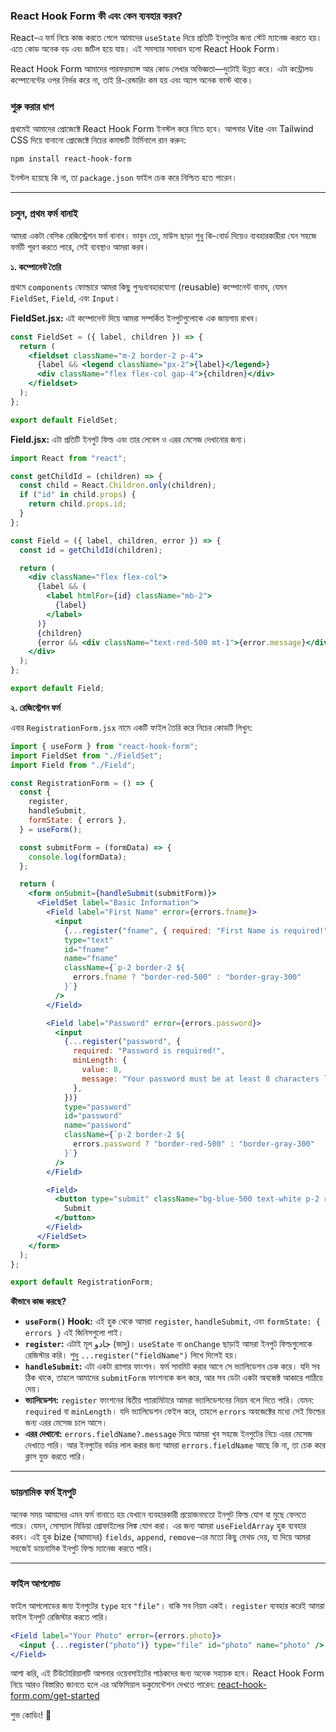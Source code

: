 ### React Hook Form কী এবং কেন ব্যবহার করব?

React-এ ফর্ম নিয়ে কাজ করতে গেলে আমাদের `useState` দিয়ে প্রতিটি ইনপুটের জন্য স্টেট ম্যানেজ করতে হয়। এতে কোড অনেক বড় এবং জটিল হয়ে যায়। এই সমস্যার সমাধান হলো React Hook Form।

React Hook Form আমাদের পারফরম্যান্স আর কোড লেখার অভিজ্ঞতা—দুটোই উন্নত করে। এটা কন্ট্রোলড কম্পোনেন্টের ওপর নির্ভর করে না, তাই রি-রেন্ডারিং কম হয় এবং অ্যাপ অনেক ফাস্ট থাকে।

### শুরু করার ধাপ

প্রথমেই আমাদের প্রোজেক্টে React Hook Form ইনস্টল করে নিতে হবে। আপনার Vite এবং Tailwind CSS দিয়ে বানানো প্রোজেক্টে নিচের কমান্ডটি টার্মিনালে রান করুন:

```bash
npm install react-hook-form
```

ইনস্টল হয়েছে কি না, তা `package.json` ফাইল চেক করে নিশ্চিত হতে পারেন।

---

### চলুন, প্রথম ফর্ম বানাই

আমরা একটা বেসিক রেজিস্ট্রেশন ফর্ম বানাব। ভাবুন তো, মাউস ছাড়া শুধু কি-বোর্ড দিয়েও ব্যবহারকারীরা যেন সহজে ফর্মটি পূরণ করতে পারে, সেই ব্যবস্থাও আমরা করব।

**১. কম্পোনেন্ট তৈরি**

প্রথমে `components` ফোল্ডারে আমরা কিছু পুনঃব্যবহারযোগ্য (reusable) কম্পোনেন্ট বানাব, যেমন `FieldSet`, `Field`, এবং `Input`।

**FieldSet.jsx:**
এই কম্পোনেন্ট দিয়ে আমরা সম্পর্কিত ইনপুটগুলোকে এক জায়গায় রাখব।

```jsx
const FieldSet = ({ label, children }) => {
  return (
    <fieldset className="m-2 border-2 p-4">
      {label && <legend className="px-2">{label}</legend>}
      <div className="flex flex-col gap-4">{children}</div>
    </fieldset>
  );
};

export default FieldSet;
```

**Field.jsx:**
এটা প্রতিটি ইনপুট ফিল্ড এবং তার লেবেল ও এরর মেসেজ দেখানোর জন্য।

```jsx
import React from "react";

const getChildId = (children) => {
  const child = React.Children.only(children);
  if ("id" in child.props) {
    return child.props.id;
  }
};

const Field = ({ label, children, error }) => {
  const id = getChildId(children);

  return (
    <div className="flex flex-col">
      {label && (
        <label htmlFor={id} className="mb-2">
          {label}
        </label>
      )}
      {children}
      {error && <div className="text-red-500 mt-1">{error.message}</div>}
    </div>
  );
};

export default Field;
```

**২. রেজিস্ট্রেশন ফর্ম**

এবার `RegistrationForm.jsx` নামে একটি ফাইল তৈরি করে নিচের কোডটি লিখুন:

```jsx
import { useForm } from "react-hook-form";
import FieldSet from "./FieldSet";
import Field from "./Field";

const RegistrationForm = () => {
  const {
    register,
    handleSubmit,
    formState: { errors },
  } = useForm();

  const submitForm = (formData) => {
    console.log(formData);
  };

  return (
    <form onSubmit={handleSubmit(submitForm)}>
      <FieldSet label="Basic Information">
        <Field label="First Name" error={errors.fname}>
          <input
            {...register("fname", { required: "First Name is required!" })}
            type="text"
            id="fname"
            name="fname"
            className={`p-2 border-2 ${
              errors.fname ? "border-red-500" : "border-gray-300"
            }`}
          />
        </Field>

        <Field label="Password" error={errors.password}>
          <input
            {...register("password", {
              required: "Password is required!",
              minLength: {
                value: 8,
                message: "Your password must be at least 8 characters long.",
              },
            })}
            type="password"
            id="password"
            name="password"
            className={`p-2 border-2 ${
              errors.password ? "border-red-500" : "border-gray-300"
            }`}
          />
        </Field>

        <Field>
          <button type="submit" className="bg-blue-500 text-white p-2 rounded">
            Submit
          </button>
        </Field>
      </FieldSet>
    </form>
  );
};

export default RegistrationForm;
```

**কীভাবে কাজ করছে?**

- **`useForm()` Hook:** এই হুক থেকে আমরা `register`, `handleSubmit`, এবং `formState: { errors }` এই জিনিসগুলো পাই।
- **`register`:** এটাই মূল جادو (জাদু)। `useState` বা `onChange` ছাড়াই আমরা ইনপুট ফিল্ডগুলোকে রেজিস্টার করি। শুধু `...register("fieldName")` লিখে দিলেই হয়।
- **`handleSubmit`:** এটা একটা র‍্যাপার ফাংশন। ফর্ম সাবমিট করার আগে সে ভ্যালিডেশন চেক করে। যদি সব ঠিক থাকে, তাহলে আমাদের `submitForm` ফাংশনকে কল করে, আর সব ডেটা একটা অবজেক্ট আকারে পাঠিয়ে দেয়।
- **ভ্যালিডেশন:** `register` ফাংশনের দ্বিতীয় প্যারামিটারে আমরা ভ্যালিডেশনের নিয়ম বলে দিতে পারি। যেমন: `required` বা `minLength`। যদি ভ্যালিডেশন ফেইল করে, তাহলে `errors` অবজেক্টের মধ্যে সেই ফিল্ডের জন্য এরর মেসেজ চলে আসে।
- **এরর দেখানো:** `errors.fieldName?.message` দিয়ে আমরা খুব সহজে ইনপুটের নিচে এরর মেসেজ দেখাতে পারি। আর ইনপুটের বর্ডার লাল করার জন্য আমরা `errors.fieldName` আছে কি না, তা চেক করে ক্লাস যুক্ত করতে পারি।

---

### ডায়নামিক ফর্ম ইনপুট

অনেক সময় আমাদের এমন ফর্ম বানাতে হয় যেখানে ব্যবহারকারী প্রয়োজনমতো ইনপুট ফিল্ড যোগ বা মুছে ফেলতে পারে। যেমন, সোস্যাল মিডিয়া প্রোফাইলের লিঙ্ক যোগ করা। এর জন্য আমরা `useFieldArray` হুক ব্যবহার করব।
এই হুক bize (আমাদের) `fields`, `append`, `remove`-এর মতো কিছু মেথড দেয়, যা দিয়ে আমরা সহজেই ডায়নামিক ইনপুট ফিল্ড ম্যানেজ করতে পারি।

---

### ফাইল আপলোড

ফাইল আপলোডের জন্য ইনপুটের `type` হবে `"file"`। বাকি সব নিয়ম একই। `register` ব্যবহার করেই আমরা ফাইল ইনপুট রেজিস্টার করতে পারি।

```jsx
<Field label="Your Photo" error={errors.photo}>
  <input {...register("photo")} type="file" id="photo" name="photo" />
</Field>
```

আশা করি, এই টিউটোরিয়ালটি আপনার ওয়েবসাইটের পাঠকদের জন্য অনেক সহায়ক হবে। React Hook Form নিয়ে আরও বিস্তারিত জানতে হলে এর অফিসিয়াল ডকুমেন্টেশন দেখতে পারেন: [react-hook-form.com/get-started](https://react-hook-form.com/get-started)

শুভ কোডিং\! 🚀
